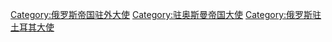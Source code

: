 [[Category:俄罗斯帝国驻外大使|Category:俄罗斯帝国驻外大使]]
[[Category:驻奥斯曼帝国大使|Category:驻奥斯曼帝国大使]]
[[Category:俄罗斯驻土耳其大使|Category:俄罗斯驻土耳其大使]]